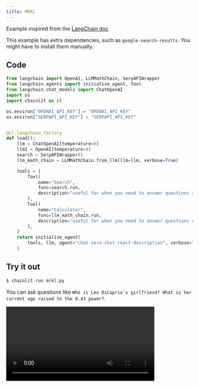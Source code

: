 ```yaml
---
title: MRKL
---
```


Example inspired from the [LangChain doc](https://python.langchain.com/en/latest/modules/agents/agents/examples/mrkl_chat.html)

<Note>This example has extra dependencies, such as `google-search-results`. You might have to install them manually.</Note>

## Code
```python mrkl.py
from langchain import OpenAI, LLMMathChain, SerpAPIWrapper
from langchain.agents import initialize_agent, Tool
from langchain.chat_models import ChatOpenAI
import os
import chainlit as cl

os.environ["OPENAI_API_KEY"] = "OPENAI_API_KEY"
os.environ["SERPAPI_API_KEY"] = "SERPAPI_API_KEY"


@cl.langchain_factory
def load():
    llm = ChatOpenAI(temperature=0)
    llm1 = OpenAI(temperature=0)
    search = SerpAPIWrapper()
    llm_math_chain = LLMMathChain.from_llm(llm=llm, verbose=True)

    tools = [
        Tool(
            name="Search",
            func=search.run,
            description="useful for when you need to answer questions about current events. You should ask targeted questions",
        ),
        Tool(
            name="Calculator",
            func=llm_math_chain.run,
            description="useful for when you need to answer questions about math",
        ),
    ]
    return initialize_agent(
        tools, llm, agent="chat-zero-shot-react-description", verbose=True
    )
```

## Try it out

```bash
$ chainlit run mrkl.py
```

You can ask questions like `Who is Leo DiCaprio's girlfriend? What is her current age raised to the 0.43 power?`.

<video controls height="200" src="https://chainlit-cloud.s3.eu-west-3.amazonaws.com/docs/langchain_streaming.mp4" />
